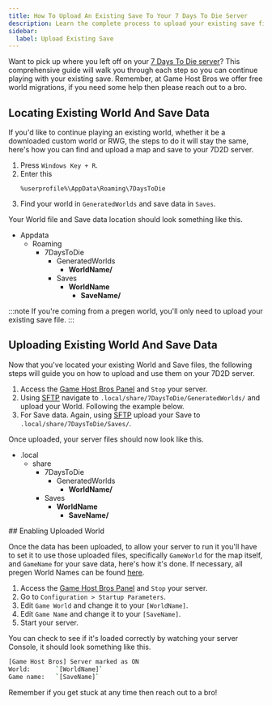 ```yaml
---
title: How To Upload An Existing Save To Your 7 Days To Die Server
description: Learn the complete process to upload your existing save file to a 7 Days to Die dedicated server, this comprehensive guide will walk you through the entire process of how it's done
sidebar:
  label: Upload Existing Save
---
```


Want to pick up where you left off on your [7 Days To Die server](https://www.gamehostbros.com/7-days-to-die-server-hosting/)? This comprehensive guide will walk you through each step so you can continue playing with your existing save. Remember, at Game Host Bros we offer free world migrations, if you need some help then please reach out to a bro.

## Locating Existing World And Save Data

If you'd like to continue playing an existing world, whether it be a downloaded custom world or RWG, the steps to do it will stay the same, here's how you can find and upload a map and save to your 7D2D server.
<Steps>

1. Press `Windows Key + R`.
2. Enter this 
   ```
   %userprofile%\AppData\Roaming\7DaysToDie
   ```
3. Find your world in `GeneratedWorlds` and save data in `Saves`.
</Steps>

Your World file and Save data location should look something like this.

<FileTree>

- Appdata
  - Roaming
    - 7DaysToDie
      - GeneratedWorlds
        - **WorldName/**
      - Saves
        - **WorldName**
          - **SaveName/**

</FileTree>

:::note
If you're coming from a pregen world, you'll only need to upload your existing save file.
:::

## Uploading Existing World And Save Data

Now that you've located your existing World and Save files, the following steps will guide you on how to upload and use them on your 7D2D server.

<Steps>

1. Access the [Game Host Bros Panel](https://panel.gamehostbros.com/) and `Stop` your server.
2. Using [SFTP](/getting-started/uploading-files/#using-sftp) navigate to `.local/share/7DaysToDie/GeneratedWorlds/` and upload your World. Following the example below.
3. For Save data. Again, using [SFTP](/getting-started/uploading-files/#using-sftp) upload your Save to `.local/share/7DaysToDie/Saves/`.
</Steps>
Once uploaded, your server files should now look like this.

<FileTree>

- .local
  - share
    - 7DaysToDie
      - GeneratedWorlds
        - **WorldName/**
    - Saves
      - **WorldName** 
        - **SaveName/**
      

</FileTree>
## Enabling Uploaded World

Once the data has been uploaded, to allow your server to run it you'll have to set it to use those uploaded files, specifically `GameWorld` for the map itself, and `GameName` for your save data, here's how it's done. If necessary, all pregen World Names can be found [here](/games/7-days-to-die/change-maps/#changing-map-on-your-7d2d-server).

<Steps>

1. Access the [Game Host Bros Panel](https://panel.gamehostbros.com/) and `Stop` your server.
2. Go to `Configuration > Startup Parameters`.
3. Edit `Game World` and change it to your `[WorldName]`.
4. Edit `Game Name` and change it to your `[SaveName]`.
5. Start your server.
</Steps>

You can check to see if it's loaded correctly by watching your server Console, it should look something like this.

```bash
[Game Host Bros] Server marked as ON
World:       `[WorldName]`
Game name:   `[SaveName]`
```

Remember if you get stuck at any time then reach out to a bro! 
